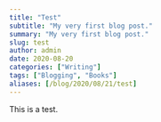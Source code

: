 ```yaml
---
title: "Test"
subtitle: "My very first blog post."
summary: "My very first blog post."
slug: test
author: admin
date: 2020-08-20
categories: ["Writing"]
tags: ["Blogging", "Books"]
aliases: [/blog/2020/08/21/test]
---
```


This is a test.